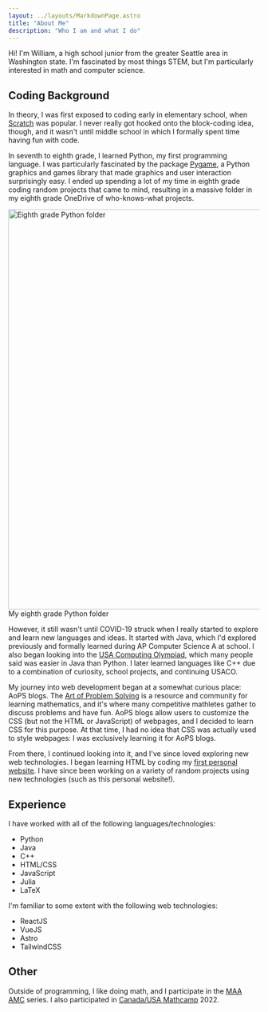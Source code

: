 ```yaml
---
layout: ../layouts/MarkdownPage.astro
title: "About Me"
description: "Who I am and what I do"
---
```


Hi! I'm William, a high school junior from the greater Seattle area in Washington state. I'm fascinated by most things STEM, but I'm particularly interested in math and computer science.

## Coding Background

In theory, I was first exposed to coding early in elementary school, when <a href="https://scratch.mit.edu/" target="_blank">Scratch</a> was popular. I never really got hooked onto the block-coding idea, though, and it wasn't until middle school in which I formally spent time having fun with code.

In seventh to eighth grade, I learned Python, my first programming language. I was particularly fascinated by the package <a href="https://www.pygame.org/" target="_blank">Pygame</a>, a Python graphics and games library that made graphics and user interaction surprisingly easy. I ended up spending a lot of my time in eighth grade coding random projects that came to mind, resulting in a massive folder in my eighth grade OneDrive of who-knows-what projects.

<div class="flex flex-col items-center">
  <img
    alt="Eighth grade Python folder"
    src="/about/eighth_grade_python.png"
    width="800"
    class="!mb-0"
  />
  <figcaption class="italic">My eighth grade Python folder</figcaption>
</div>

However, it still wasn't until COVID-19 struck when I really started to explore and learn new languages and ideas. It started with Java, which I'd explored previously and formally learned during AP Computer Science A at school. I also began looking into the <a href="http://usaco.org/" target="_blank">USA Computing Olympiad</a>, which many people said was easier in Java than Python. I later learned languages like C++ due to a combination of curiosity, school projects, and continuing USACO.

My journey into web development began at a somewhat curious place: AoPS blogs. The <a href="http://aops.com/" target="_blank">Art of Problem Solving</a> is a resource and community for learning mathematics, and it's where many competitive mathletes gather to discuss problems and have fun. AoPS blogs allow users to customize the CSS (but not the HTML or JavaScript) of webpages, and I decided to learn CSS for this purpose. At that time, I had no idea that CSS was actually used to style webpages: I was exclusively learning it for AoPS blogs.

From there, I continued looking into it, and I've since loved exploring new web technologies. I began learning HTML by coding my <a href="https://enigmatology.github.io" target="_blank">first personal website</a>. I have since been working on a variety of random projects using new technologies (such as this personal website!).

## Experience

I have worked with all of the following languages/technologies:

- Python
- Java
- C++
- HTML/CSS
- JavaScript
- Julia
- LaTeX

I'm familiar to some extent with the following web technologies:

- ReactJS
- VueJS
- Astro
- TailwindCSS

## Other

Outside of programming, I like doing math, and I participate in the <a href="https://www.maa.org/math-competitions" target="_blank">MAA AMC</a> series. I also participated in <a href="https://www.mathcamp.org/" target="_blank">Canada/USA Mathcamp</a> 2022.
